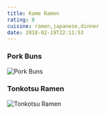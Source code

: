 ```yaml
---
title: Kame Ramen
rating: 8
cuisine: ramen,japanese,dinner
date: 2018-02-19T22:11:53
---
```


### Pork Buns
![Pork Buns](/blog/kame-ramen1.jpg)
### Tonkotsu Ramen
![Tonkotsu Ramen](/blog/kame-ramen.jpg)
